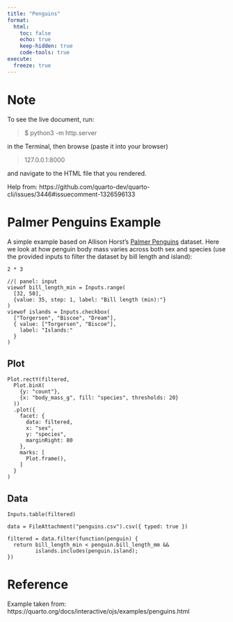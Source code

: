 ```yaml
---
title: "Penguins"
format:
  html:
    toc: false
    echo: true
    keep-hidden: true
    code-tools: true
execute: 
  freeze: true
---
```


# Note

To see the live document, run:

> $ python3 -m http.server

in the Terminal, then browse (paste it into your browser)

> 127.0.0.1:8000

and navigate to the HTML file that you rendered.

Help from: https://github.com/quarto-dev/quarto-cli/issues/3446#issuecomment-1326596133

# Palmer Penguins Example

A simple example based on Allison Horst's [Palmer Penguins](https://allisonhorst.github.io/palmerpenguins/) dataset. Here we look at how penguin body mass varies across both sex and species (use the provided inputs to filter the dataset by bill length and island):

```ojs
2 * 3
```


```ojs
//| panel: input
viewof bill_length_min = Inputs.range(
  [32, 50], 
  {value: 35, step: 1, label: "Bill length (min):"}
)
viewof islands = Inputs.checkbox(
  ["Torgersen", "Biscoe", "Dream"], 
  { value: ["Torgersen", "Biscoe"], 
    label: "Islands:"
  }
)
```

::: {.panel-tabset}

## Plot

```ojs
Plot.rectY(filtered, 
  Plot.binX(
    {y: "count"}, 
    {x: "body_mass_g", fill: "species", thresholds: 20}
  ))
  .plot({
    facet: {
      data: filtered,
      x: "sex",
      y: "species",
      marginRight: 80
    },
    marks: [
      Plot.frame(),
    ]
  }
)
```

## Data

```ojs
Inputs.table(filtered)
```

:::

```ojs
data = FileAttachment("penguins.csv").csv({ typed: true })
```

```ojs
filtered = data.filter(function(penguin) {
  return bill_length_min < penguin.bill_length_mm &&
         islands.includes(penguin.island);
})
```

# Reference

Example taken from: https://quarto.org/docs/interactive/ojs/examples/penguins.html
